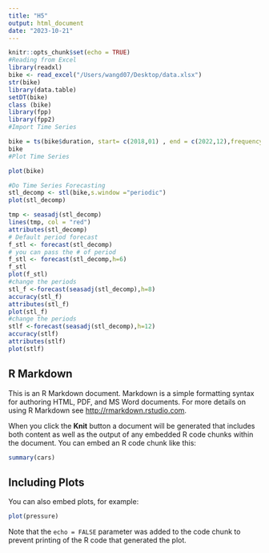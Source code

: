 ```yaml
---
title: "H5"
output: html_document
date: "2023-10-21"
---
```


```r
knitr::opts_chunk$set(echo = TRUE)
#Reading from Excel
library(readxl)
bike <- read_excel("/Users/wangd07/Desktop/data.xlsx")
str(bike)
library(data.table)
setDT(bike)
class (bike)
library(fpp)
library(fpp2)
#Import Time Series

bike = ts(bike$duration, start= c(2018,01) , end = c(2022,12),frequency = 24)
bike
#Plot Time Series

plot(bike)

#Do Time Series Forecasting
stl_decomp <- stl(bike,s.window ="periodic")
plot(stl_decomp)

tmp <- seasadj(stl_decomp)
lines(tmp, col = "red")
attributes(stl_decomp)
# Default period forecast
f_stl <- forecast(stl_decomp)
# you can pass the # of period
f_stl <- forecast(stl_decomp,h=6)
f_stl
plot(f_stl)
#change the periods 
stl_f <-forecast(seasadj(stl_decomp),h=8)
accuracy(stl_f)
attributes(stl_f)
plot(stl_f)
#change the periods
stlf <-forecast(seasadj(stl_decomp),h=12)
accuracy(stlf)
attributes(stlf)
plot(stlf)
```

## R Markdown

This is an R Markdown document. Markdown is a simple formatting syntax for authoring HTML, PDF, and MS Word documents. For more details on using R Markdown see <http://rmarkdown.rstudio.com>.

When you click the **Knit** button a document will be generated that includes both content as well as the output of any embedded R code chunks within the document. You can embed an R code chunk like this:

```r
summary(cars)
```

## Including Plots

You can also embed plots, for example:

```r
plot(pressure)
```

Note that the `echo = FALSE` parameter was added to the code chunk to prevent printing of the R code that generated the plot.
